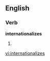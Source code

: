 
==English==

===Verb===
'''internationalizes'''

# {{third-person singular of|[[internationalize]]}}

[[vi:internationalizes]]